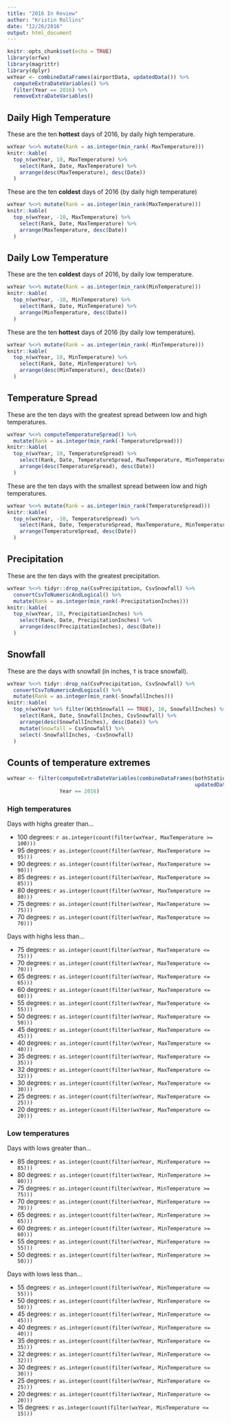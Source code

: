 ```yaml
---
title: "2016 In Review"
author: "Kristin Rollins"
date: "12/26/2016"
output: html_document
---
```


```r
knitr::opts_chunk$set(echo = TRUE)
library(orfwx)
library(magrittr)
library(dplyr)
wxYear <- combineDataFrames(airportData, updatedData()) %>% 
  computeExtraDateVariables() %>% 
  filter(Year == 2016) %>%
  removeExtraDateVariables()
```

## Daily High Temperature

These are the ten **hottest** days of 2016, by daily high temperature.

```r
wxYear %<>% mutate(Rank = as.integer(min_rank(-MaxTemperature)))
knitr::kable(
  top_n(wxYear, 10, MaxTemperature) %>%
    select(Rank, Date, MaxTemperature) %>%
    arrange(desc(MaxTemperature), desc(Date))
  )
```

These are the ten **coldest** days of 2016 (by daily high temperature)

```r
wxYear %<>% mutate(Rank = as.integer(min_rank(MaxTemperature)))
knitr::kable(
  top_n(wxYear, -10, MaxTemperature) %>%
    select(Rank, Date, MaxTemperature) %>%
    arrange(MaxTemperature, desc(Date))
  )
```

## Daily Low Temperature

These are the ten **coldest** days of 2016, by daily low temperature.

```r
wxYear %<>% mutate(Rank = as.integer(min_rank(MinTemperature)))
knitr::kable(
  top_n(wxYear, -10, MinTemperature) %>%
    select(Rank, Date, MinTemperature) %>%
    arrange(MinTemperature, desc(Date))
  )
```

These are the ten **hottest** days of 2016 (by daily low temperature).

```r
wxYear %<>% mutate(Rank = as.integer(min_rank(-MinTemperature)))
knitr::kable(
  top_n(wxYear, 10, MinTemperature) %>%
    select(Rank, Date, MinTemperature) %>%
    arrange(desc(MinTemperature), desc(Date))
  )
```

## Temperature Spread

These are the ten days with the greatest spread between low and high temperatures.

```r
wxYear %<>% computeTemperatureSpread() %>% 
  mutate(Rank = as.integer(min_rank(-TemperatureSpread)))
knitr::kable(
  top_n(wxYear, 10, TemperatureSpread) %>%
    select(Rank, Date, TemperatureSpread, MaxTemperature, MinTemperature) %>%
    arrange(desc(TemperatureSpread), desc(Date))
  )
```

These are the ten days with the smallest spread between low and high temperatures.

```r
wxYear %<>% mutate(Rank = as.integer(min_rank(TemperatureSpread)))
knitr::kable(
  top_n(wxYear, -10, TemperatureSpread) %>%
    select(Rank, Date, TemperatureSpread, MaxTemperature, MinTemperature) %>%
    arrange(TemperatureSpread, desc(Date))
  )
```

## Precipitation

These are the ten days with the greatest precipitation.

```r
wxYear %<>% tidyr::drop_na(CsvPrecipitation, CsvSnowfall) %>%
  convertCsvToNumericAndLogical() %>%
  mutate(Rank = as.integer(min_rank(-PrecipitationInches)))
knitr::kable(
  top_n(wxYear, 10, PrecipitationInches) %>%
    select(Rank, Date, PrecipitationInches) %>%
    arrange(desc(PrecipitationInches), desc(Date))
  )
```

## Snowfall

These are the days with snowfall (in inches, `T` is trace snowfall).

```r
wxYear %<>% tidyr::drop_na(CsvPrecipitation, CsvSnowfall) %>%
  convertCsvToNumericAndLogical() %>%
  mutate(Rank = as.integer(min_rank(-SnowfallInches)))
knitr::kable(
  top_n(wxYear %>% filter(WithSnowfall == TRUE), 10, SnowfallInches) %>%
    select(Rank, Date, SnowfallInches, CsvSnowfall) %>%
    arrange(desc(SnowfallInches), desc(Date)) %>%
    mutate(Snowfall = CsvSnowfall) %>%
    select(-SnowfallInches, -CsvSnowfall)
  )
```

## Counts of temperature extremes
```r
wxYear <- filter(computeExtraDateVariables(combineDataFrames(bothStations, 
                                                             updatedData())), 
                 Year == 2016)
```

### High temperatures

Days with highs greater than...

* 100 degrees: `r as.integer(count(filter(wxYear, MaxTemperature >= 100)))`
* 95 degrees: `r as.integer(count(filter(wxYear, MaxTemperature >= 95)))`
* 90 degrees: `r as.integer(count(filter(wxYear, MaxTemperature >= 90)))`
* 85 degrees: `r as.integer(count(filter(wxYear, MaxTemperature >= 85)))`
* 80 degrees: `r as.integer(count(filter(wxYear, MaxTemperature >= 80)))`
* 75 degrees: `r as.integer(count(filter(wxYear, MaxTemperature >= 75)))`
* 70 degrees: `r as.integer(count(filter(wxYear, MaxTemperature >= 70)))`

Days with highs less than...

* 75 degrees: `r as.integer(count(filter(wxYear, MaxTemperature <= 75)))`
* 70 degrees: `r as.integer(count(filter(wxYear, MaxTemperature <= 70)))`
* 65 degrees: `r as.integer(count(filter(wxYear, MaxTemperature <= 65)))`
* 60 degrees: `r as.integer(count(filter(wxYear, MaxTemperature <= 60)))`
* 55 degrees: `r as.integer(count(filter(wxYear, MaxTemperature <= 55)))`
* 50 degrees: `r as.integer(count(filter(wxYear, MaxTemperature <= 50)))`
* 45 degrees: `r as.integer(count(filter(wxYear, MaxTemperature <= 45)))`
* 40 degrees: `r as.integer(count(filter(wxYear, MaxTemperature <= 40)))`
* 35 degrees: `r as.integer(count(filter(wxYear, MaxTemperature <= 35)))`
* 32 degrees: `r as.integer(count(filter(wxYear, MaxTemperature <= 32)))`
* 30 degrees: `r as.integer(count(filter(wxYear, MaxTemperature <= 30)))`
* 25 degrees: `r as.integer(count(filter(wxYear, MaxTemperature <= 25)))`
* 20 degrees: `r as.integer(count(filter(wxYear, MaxTemperature <= 20)))`

### Low temperatures

Days with lows greater than...

* 85 degrees: `r as.integer(count(filter(wxYear, MinTemperature >= 85)))`
* 80 degrees: `r as.integer(count(filter(wxYear, MinTemperature >= 80)))`
* 75 degrees: `r as.integer(count(filter(wxYear, MinTemperature >= 75)))`
* 70 degrees: `r as.integer(count(filter(wxYear, MinTemperature >= 70)))`
* 65 degrees: `r as.integer(count(filter(wxYear, MinTemperature >= 65)))`
* 60 degrees: `r as.integer(count(filter(wxYear, MinTemperature >= 60)))`
* 55 degrees: `r as.integer(count(filter(wxYear, MinTemperature >= 55)))`
* 50 degrees: `r as.integer(count(filter(wxYear, MinTemperature >= 50)))`

Days with lows less than...

* 55 degrees: `r as.integer(count(filter(wxYear, MinTemperature <= 55)))`
* 50 degrees: `r as.integer(count(filter(wxYear, MinTemperature <= 50)))`
* 45 degrees: `r as.integer(count(filter(wxYear, MinTemperature <= 45)))`
* 40 degrees: `r as.integer(count(filter(wxYear, MinTemperature <= 40)))`
* 35 degrees: `r as.integer(count(filter(wxYear, MinTemperature <= 35)))`
* 32 degrees: `r as.integer(count(filter(wxYear, MinTemperature <= 32)))`
* 30 degrees: `r as.integer(count(filter(wxYear, MinTemperature <= 30)))`
* 25 degrees: `r as.integer(count(filter(wxYear, MinTemperature <= 25)))`
* 20 degrees: `r as.integer(count(filter(wxYear, MinTemperature <= 20)))`
* 15 degrees: `r as.integer(count(filter(wxYear, MinTemperature <= 15)))`
